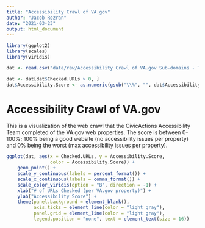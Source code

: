 ```yaml
---
title: "Accessibility Crawl of VA.gov"
author: "Jacob Rozran"
date: "2021-03-23"
output: html_document
---
```


```r
library(ggplot2)
library(scales)
library(viridis)

dat <- read.csv("data/raw/Accessibility Crawl of VA.gov Sub-domains - Tuesday, 10am.csv")

dat <- dat[dat$Checked.URLs > 0, ]
dat$Accessibility.Score <- as.numeric(gsub("\\%", "", dat$Accessibility.Score)) / 100
```

# Accessibility Crawl of VA.gov

This is a visualization of the web crawl that the CivicActions Accessibility 
Team completed of the VA.gov web properties. The score is between 0-100%; 100% 
being a good website (no accessibility issues per property) and 0% being the 
worst (max accessibility issues per property).

```r
ggplot(dat, aes(x = Checked.URLs, y = Accessibility.Score, 
                color = Accessibility.Score)) + 
    geom_point() + 
    scale_y_continuous(labels = percent_format()) + 
    scale_x_continuous(labels = comma_format()) + 
    scale_color_viridis(option = "B", direction = -1) + 
    xlab("# of URLs Checked (per VA.gov property)") +
    ylab("Accessibility Score") +
    theme(panel.background = element_blank(), 
          axis.ticks = element_line(color = "light gray"),
          panel.grid = element_line(color = "light gray"),
          legend.position = "none", text = element_text(size = 16))
```